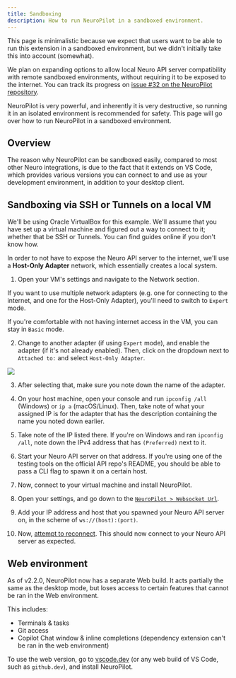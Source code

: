 ```yaml
---
title: Sandboxing
description: How to run NeuroPilot in a sandboxed environment.
---
```



<Aside>

This page is minimalistic because we expect that users want to be able to run this extension in a sandboxed environment, but we didn't initially take this into account (somewhat).

We plan on expanding options to allow local Neuro API server compatibility with remote sandboxed environments, without requiring it to be exposed to the internet.
You can track its progress on [issue #32 on the NeuroPilot repository](https://github.com/VSC-NeuroPilot/neuropilot/issue/32).

</Aside>

NeuroPilot is very powerful, and inherently it is very destructive, so running it in an isolated environment is recommended for safety. This page will go over how to run NeuroPilot in a sandboxed environment.

## Overview

The reason why NeuroPilot can be sandboxed easily, compared to most other Neuro integrations, is due to the fact that it extends on VS Code, which provides various versions you can connect to and use as your development environment, in addition to your desktop client.

## Sandboxing via SSH or Tunnels on a local VM

We'll be using Oracle VirtualBox for this example.
We'll assume that you have set up a virtual machine and figured out a way to connect to it; whether that be SSH or Tunnels.
You can find guides online if you don't know how.

In order to not have to expose the Neuro API server to the internet, we'll use a **Host-Only Adapter** network, which essentially creates a local system.

1. Open your VM's settings and navigate to the Network section.

<Aside type="tip">

If you want to use multiple network adapters (e.g. one for connecting to the internet, and one for the Host-Only Adapter), you'll need to switch to `Expert` mode.

If you're comfortable with not having internet access in the VM, you can stay in `Basic` mode.

</Aside>

2. Change to another adapter (if using `Expert` mode), and enable the adapter (if it's not already enabled). Then, click on the dropdown next to `Attached to:` and select `Host-Only Adapter`.

<img src="/neuropilot/guides/VirtualBox-Host-Only-Adapter.png" />

3. After selecting that, make sure you note down the name of the adapter.

4. On your host machine, open your console and run `ipconfig /all` (Windows) or `ip a` (macOS/Linux). Then, take note of what your assigned IP is for the adapter that has the description containing the name you noted down earlier.

5. Take note of the IP listed there. If you're on Windows and ran `ipconfig /all`, note down the IPv4 address that has `(Preferred)` next to it.

6. Start your Neuro API server on that address. If you're using one of the testing tools on the official API repo's README, you should be able to pass a CLI flag to spawn it on a certain host.

7. Now, connect to your virtual machine and install NeuroPilot.

8. Open your settings, and go down to the [`NeuroPilot > Websocket Url`](/neuropilot/reference/settings#websocket-url).

9. Add your IP address and host that you spawned your Neuro API server on, in the scheme of `ws://(host):(port)`.

10. Now, [attempt to reconnect](/neuropilot/reference/commands#reconnect). This should now connect to your Neuro API server as expected.

## Web environment

As of v2.2.0, NeuroPilot now has a separate Web build. It acts partially the same as the desktop mode, but loses access to certain features that cannot be ran in the Web environment.

This includes:

- Terminals & tasks
- Git access
- Copilot Chat window & inline completions (dependency extension can't be ran in the web environment)

To use the web version, go to [vscode.dev](https://vscode.dev) (or any web build of VS Code, such as `github.dev`), and install NeuroPilot.
